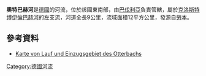 {{Coord|48|6|52.21|N|10|15|21.23|E|display=title}}

'''奧特巴赫河'''是[[德國|德國]]的河流，位於該國東南部，由[[巴伐利亞|巴伐利亞]]負責管轄，屬於[[克洛斯特博伊倫巴赫河|克洛斯特博伊倫巴赫河]]的左支流，河道全長9公里，流域面積12平方公里，發源自[[勞本_(下阿爾高縣)|勞本]]。

==參考資料==
* [http://geoportal.bayern.de/bayernatlas/?bgLayer=tk&X=5328022.30&Y=4368597.77&zoom=8&lang=de&topic=ba&catalogNodes=122 Karte von Lauf und Einzugsgebiet des Otterbachs] {{Wayback|url=http://geoportal.bayern.de/bayernatlas/?bgLayer=tk&X=5328022.30&Y=4368597.77&zoom=8&lang=de&topic=ba&catalogNodes=122 |date=20160304084509 }}

{{Germany-geo-stub}}
[[Category:德國河流|Category:德國河流]]